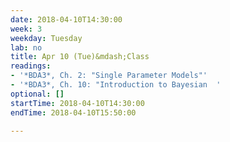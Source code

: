 ```yaml
---
date: 2018-04-10T14:30:00
week: 3
weekday: Tuesday
lab: no
title: Apr 10 (Tue)&mdash;Class
readings:
- '*BDA3*, Ch. 2: "Single Parameter Models"'
- '*BDA3*, Ch. 10: "Introduction to Bayesian  '
optional: []
startTime: 2018-04-10T14:30:00
endTime: 2018-04-10T15:50:00

---
```

